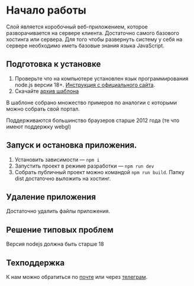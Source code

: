 # Начало работы

Слой является коробочный веб-приложением, которое разворачивается на сервере клиента. Достаточно самого базового хостинга или сервера. Для того чтобы развернуть систему у себя на сервере необходимо иметь базовые знания языка JavaScript.

## Подготовка к установке

1. Проверьте что на компьютере установлен язык программирования node.js версии 18+. [Инструкция с официального сайта](https://nodejs.org/en/download/package-manager).
2. Скачайте [архив шаблона](http://static.anycraft.tech/map/sloy-template.zip "download")

В шаблоне собрано множество примеров по аналогии с которыми можно собрать свой портал.

Поддерживаются большинство браузеров старше 2012 года (те что имеют поддержку webgl)

## Запуск и остановка приложения.

1. Установить зависимости — `npm i`
2. Запустить проект в режиме разработки — `npm run dev`
3. Собрать публичный проект можно командой `npm run build`. Папку dist достаточно выложить на хостинг.

## Удаление приложения

Достаточно удалить файлы приложения.

## Решение типовых проблем

Версия nodejs должна быть старше 18

## Техподдержка

К нам можно обратиться по [почте](mailto:mail@sloy.io) или через [телеграм](tg://resolve?domain=omelekhin).
